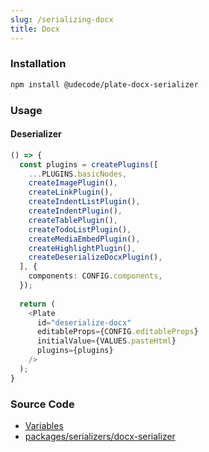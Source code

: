 ```yaml
---
slug: /serializing-docx
title: Docx
---
```


### Installation

```bash npm2yarn
npm install @udecode/plate-docx-serializer
```

### Usage

#### Deserializer

```ts live
() => {
  const plugins = createPlugins([
    ...PLUGINS.basicNodes,
    createImagePlugin(),
    createLinkPlugin(),
    createIndentListPlugin(),
    createIndentPlugin(),
    createTablePlugin(),
    createTodoListPlugin(),
    createMediaEmbedPlugin(),
    createHighlightPlugin(),
    createDeserializeDocxPlugin(),
  ], {
    components: CONFIG.components,
  });
    
  return (
    <Plate
      id="deserialize-docx"
      editableProps={CONFIG.editableProps}
      initialValue={VALUES.pasteHtml}
      plugins={plugins}
    />
  );
}
```

### Source Code

- [Variables](https://github.com/udecode/plate/blob/main/docs/src/live/live.tsx)
- [packages/serializers/docx-serializer](https://github.com/udecode/plate/tree/main/packages/serializers/docx/src)

